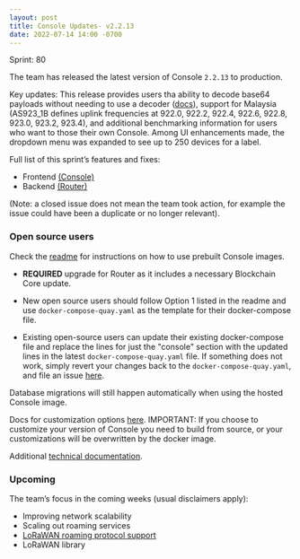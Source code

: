 ```yaml
---
layout: post
title: Console Updates- v2.2.13
date: 2022-07-14 14:00 -0700
---
```


Sprint: 80

The team has released the latest version of Console `2.2.13` to production.

<!--truncate-->

Key updates: This release provides users tha ability to decode base64 payloads without needing to
use a decoder
([docs](https://docs.helium.com/use-the-network/console/integrations/http/#decoding-base64-payloads)),
support for Malaysia (AS923_1B defines uplink frequencies at 922.0, 922.2, 922.4, 922.6, 922.8,
923.0, 923.2, 923.4), and additional benchmarking information for users who want to those their own
Console. Among UI enhancements made, the dropdown menu was expanded to see up to 250 devices for a
label.

Full list of this sprint’s features and fixes:

- Frontend [(Console)](https://github.com/helium/console/milestone/18?closed=1)
- Backend [(Router)](https://github.com/helium/router/milestone/18?closed=1)

(Note: a closed issue does not mean the team took action, for example the issue could have been a
duplicate or no longer relevant).

### Open source users

Check the [readme](https://github.com/helium/console) for instructions on how to use prebuilt
Console images.

- **REQUIRED** upgrade for Router as it includes a necessary Blockchain Core update.

- New open source users should follow Option 1 listed in the readme and use
  `docker-compose-quay.yaml` as the template for their docker-compose file.

- Existing open-source users can update their existing docker-compose file and replace the lines for
  just the "console" section with the updated lines in the latest `docker-compose-quay.yaml` file.
  If something does not work, simply revert your changes back to the `docker-compose-quay.yaml`, and
  file an issue [here](https://github.com/helium/console/issues).

Database migrations will still happen automatically when using the hosted Console image.

Docs for customization options
[here](https://docs.helium.com/use-the-network/run-a-network-server/run-console/#customize-console-environment).
IMPORTANT: If you choose to customize your version of Console you need to build from source, or your
customizations will be overwritten by the docker image.

Additional
[technical documentation](https://docs.helium.com/use-the-network/run-a-network-server/run-console/#console-setup).

### Upcoming

The team’s focus in the coming weeks (usual disclaimers apply):

- Improving network scalability
- Scaling out roaming services
- [LoRaWAN roaming protocol support](https://lora-alliance.org/wp-content/uploads/2022/01/TR010-1.0.0-LoRaWAN-Roaming-Hub.pdf)
- LoRaWAN library
